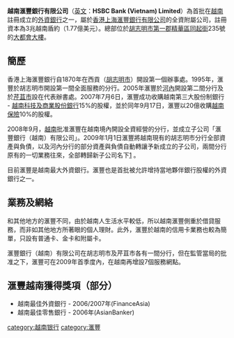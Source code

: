 {{Infobox Company |
  company_name   = 越南滙豐銀行有限公司<br>(HSBC Bank (Vietnam) Limited) |
  company_logo   = [[File:HSBC.svg|200px]]||
  company_type   = 子公司|
  company_slogan = 環球金融　地方智慧|  
  foundation = 2009年 | 
  location       = [[胡志明市|胡志明市]] |
  key_people     = 董事長： [[鄭海泉|鄭海泉]] <br>行政總裁：[[陶偉邦|陶偉邦]]|
  industry       = [[銀行|銀行]]|
  num_employees  = |
  parent         = [[香港上海滙豐銀行有限公司|香港上海滙豐銀行有限公司]]|
   
  homepage       = [http://www.hsbc.com.vn/ www.hsbc.com.vn]|
  net_income     = |
}}

'''越南滙豐銀行有限公司'''（[[英文|英文]]：'''HSBC Bank (Vietnam) Limited'''）為首批在[[越南|越南]]註冊成立的[[外資|外資]][[銀行|銀行]]之一，屬於[[香港上海滙豐銀行有限公司|香港上海滙豐銀行有限公司]]的全資附屬公司，註冊資本為3兆越南盾約（1.77億美元）。總部位於[[胡志明市第一郡|胡志明市第一郡]][[精華區|精華區]][[同起街|同起街]]235號的[[大都會大樓|大都會大樓]]。

==簡歷==
香港上海滙豐銀行自1870年在西貢（[[胡志明市|胡志明市]]）開設第一個辦事處。1995年，滙豐於胡志明市開設第一間全面服務的分行。2005年滙豐於[[河內|河內]]開設第二間分行及於[[芹苴市|芹苴市]]設在代表辦書處。2007年7月6日，滙豐成功收購越南第三大股份制銀行 - [[越南科技及商業股份銀行|越南科技及商業股份銀行]]15%的股權，並於同年9月17日，滙豐以20億收購[[越南保險|越南保險]]10%的股權。

2008年9月，[[越南|越南]]批准滙豐在越南境內開設全資經營的分行，並成立子公司「滙豐銀行（越南）有限公司」。2009年1月1日滙豐將越南現有的胡志明市分行全部資產與負債，以及河內分行的部分資產與負債自動轉讓予新成立的子公司，兩間分行原有的一切業務往來，全部轉歸新子公司名下[http://www.hsbc.com.hk/1/2/about/chinese/media-releases/news?filename=n09jan05b&lang=zh_HK] {{Wayback|url=http://www.hsbc.com.hk/1/2/about/chinese/media-releases/news?filename=n09jan05b&lang=zh_HK |date=20090123184256 }}。

目前滙豐是越南最大外資銀行。滙豐也是首批被允許增持當地夥伴銀行股權的外資銀行之一。

==業務及網絡==
和其他地方的滙豐不同，由於越南人生活水平較低，所以越南滙豐側重於借貸服務，而非如其他地方所著眼的個人理財。此外，滙豐於越南的信用卡業務也較為簡單，只設有普通卡、金卡和附屬卡。

滙豐銀行（越南）有限公司在胡志明市及芹苴市各有一間分行，但在監管當局的批准之下，滙豐可在2009年首季度內，在越南再增設7個服務網點。 

==滙豐越南獲得獎項（部分）==
* 越南最佳外資銀行 - 2006/2007年(FinanceAsia)
* 越南最佳零售銀行 - 2006年(AsianBanker)

[[category:越南银行|category:越南银行]]
[[category:滙豐|category:滙豐]]